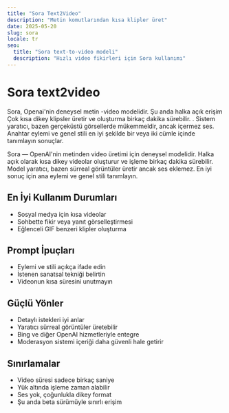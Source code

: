 ```yaml
---
title: "Sora Text2Video"
description: "Metin komutlarından kısa klipler üret"
date: 2025-05-20
slug: sora
locale: tr
seo:
  title: "Sora text-to-video modeli"
  description: "Hızlı video fikirleri için Sora kullanımı"
---
```


# Sora text2video

Sora, Openai'nin deneysel metin -video modelidir. Şu anda halka açık erişim
Çok kısa dikey klipsler üretir ve oluşturma birkaç dakika sürebilir. .
Sistem yaratıcı, bazen gerçeküstü görsellerde mükemmeldir, ancak içermez
ses. Anahtar eylemi ve genel stili en iyi şekilde bir veya iki cümle içinde tanımlayın
sonuçlar.

Sora — OpenAI'nin metinden video üretimi için deneysel modelidir. Halka açık olarak kısa dikey videolar oluşturur ve işleme birkaç dakika sürebilir. Model yaratıcı, bazen sürreal görüntüler üretir ancak ses eklemez. En iyi sonuç için ana eylemi ve genel stili tanımlayın.

## En İyi Kullanım Durumları

- Sosyal medya için kısa videolar
- Sohbette fikir veya yanıt görselleştirmesi
- Eğlenceli GIF benzeri klipler oluşturma

## Prompt İpuçları

- Eylemi ve stili açıkça ifade edin
- İstenen sanatsal tekniği belirtin
- Videonun kısa süresini unutmayın

## Güçlü Yönler

- Detaylı istekleri iyi anlar
- Yaratıcı sürreal görüntüler üretebilir
- Bing ve diğer OpenAI hizmetleriyle entegre
- Moderasyon sistemi içeriği daha güvenli hale getirir

## Sınırlamalar

- Video süresi sadece birkaç saniye
- Yük altında işleme zaman alabilir
- Ses yok, çoğunlukla dikey format
- Şu anda beta sürümüyle sınırlı erişim
